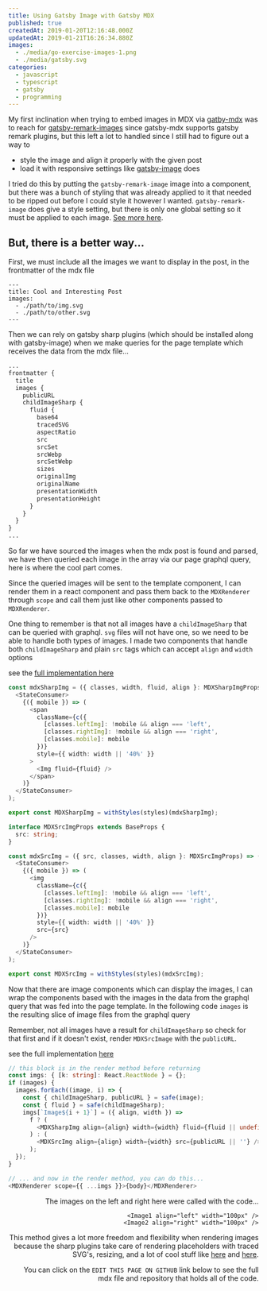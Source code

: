 ```yaml
---
title: Using Gatsby Image with Gatsby MDX
published: true
createdAt: 2019-01-20T12:16:48.000Z
updatedAt: 2019-01-21T16:26:34.880Z
images:
  - ./media/go-exercise-images-1.png
  - ./media/gatsby.svg
categories:
  - javascript
  - typescript
  - gatsby
  - programming
---
```


My first inclination when trying to embed images in MDX via [gatby-mdx](https://github.com/ChristopherBiscardi/gatsby-mdx)
was to reach for [gatsby-remark-images](https://www.gatsbyjs.org/packages/gatsby-remark-images://www.gatsbyjs.org/packages/gatsby-remark-images/)
since gatsby-mdx supports gatsby remark plugins, but this left a lot to handled since I still had to figure out a way
to

- style the image and align it properly with the given post
- load it with responsive settings like [gatsby-image](https://www.gatsbyjs.org/packages/gatsby-image/) does

I tried do this by putting the `gatsby-remark-image` image into a component, but there was a bunch of styling that was
already applied to it that needed to be ripped out before I could style it however I wanted. `gatsby-remark-image` does
give a style setting, but there is only one global setting so it must be applied to each image.
[See more here](https://github.com/ChristopherBiscardi/gatsby-mdx/issues/251).

## But, there is a better way...

First, we must include all the images we want to display in the post, in the frontmatter of the mdx file

```text
---
title: Cool and Interesting Post
images:
  - ./path/to/img.svg
  - ./path/to/other.svg
---
```

Then we can rely on gatsby sharp plugins (which should be installed along with gatsby-image) when we make queries for
the page template which receives the data from the mdx file...

```graphql
...
frontmatter {
  title
  images {
    publicURL
    childImageSharp {
      fluid {
        base64
        tracedSVG
        aspectRatio
        src
        srcSet
        srcWebp
        srcSetWebp
        sizes
        originalImg
        originalName
        presentationWidth
        presentationHeight
      }
    }
  }
}
...
```

So far we have sourced the images when the mdx post is found and parsed, we have then queried each image in the array
via our page graphql query, here is where the cool part comes.

Since the queried images will be sent to the template component, I can render them in a react component and pass them back to
the `MDXRenderer` through `scope` and call them just like other components passed to `MDXRenderer`.

One thing to remember is that not all images have a `childImageSharp` that can be queried with graphql. `svg` files will
not have one, so we need to be able to handle both types of images. I made two components that handle both
`childImageSharp` and plain `src` tags which can accept `align` and `width` options

see the [full implementation here](https://github.com/deltaskelta/deltaskelta.github.io.src/blob/master/src/components/images.tsx)

```typescript
const mdxSharpImg = ({ classes, width, fluid, align }: MDXSharpImgProps) => (
  <StateConsumer>
    {({ mobile }) => (
      <span
        className={c({
          [classes.leftImg]: !mobile && align === 'left',
          [classes.rightImg]: !mobile && align === 'right',
          [classes.mobile]: mobile
        })}
        style={{ width: width || '40%' }}
      >
        <Img fluid={fluid} />
      </span>
    )}
  </StateConsumer>
);

export const MDXSharpImg = withStyles(styles)(mdxSharpImg);

interface MDXSrcImgProps extends BaseProps {
  src: string;
}

const mdxSrcImg = ({ src, classes, width, align }: MDXSrcImgProps) => (
  <StateConsumer>
    {({ mobile }) => (
      <img
        className={c({
          [classes.leftImg]: !mobile && align === 'left',
          [classes.rightImg]: !mobile && align === 'right',
          [classes.mobile]: mobile
        })}
        style={{ width: width || '40%' }}
        src={src}
      />
    )}
  </StateConsumer>
);

export const MDXSrcImg = withStyles(styles)(mdxSrcImg);
```

Now that there are image components which can display the images, I can wrap the components based with the images in
the data from the graphql query that was fed into the page template. In the following code `images` is the resulting
slice of image files from the graphql query

Remember, not all images have a result for `childImageSharp` so check for that first and if it doesn't exist, render
`MDXSrcImage` with the `publicURL`.

see the full implementation [here](https://github.com/deltaskelta/deltaskelta.github.io.src/blob/master/src/templates/blogPost.tsx)
```typescript
// this block is in the render method before returning
const imgs: { [k: string]: React.ReactNode } = {};
if (images) {
  images.forEach((image, i) => {
    const { childImageSharp, publicURL } = safe(image);
    const { fluid } = safe(childImageSharp);
    imgs[`Image${i + 1}`] = ({ align, width }) =>
      f ? (
        <MDXSharpImg align={align} width={width} fluid={fluid || undefined} />
      ) : (
        <MDXSrcImg align={align} width={width} src={publicURL || ''} />
      );
  });
}

// ... and now in the render method, you can do this...
<MDXRenderer scope={{ ...imgs }}>{body}</MDXRenderer>
```

<Image1 align="left" width="20%" />
<Image2 align="right" width="20%" />

The images on the left and right here were called with the code...

```typescript.tsx
<Image1 align="left" width="100px" />
<Image2 align="right" width="100px" />
```

This method gives a lot more freedom and flexibility when rendering images because the sharp plugins take care of
rendering placeholders with traced SVG's, resizing, and a lot of cool stuff like
[here](https://medium.com/@kyle.robert.gill/ridiculously-easy-image-optimization-with-gatsby-js-59d48e15db6e)
and [here](https://www.orangejellyfish.com/blog/a-comprehensive-guide-to-images-in-gatsby/).

You can click on the `EDIT THIS PAGE ON GITHUB` link below to see the full mdx file and repository that holds all of the
code.
